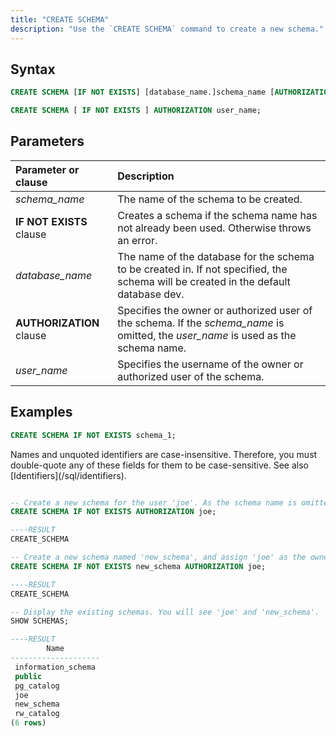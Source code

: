 ```yaml
---
title: "CREATE SCHEMA"
description: "Use the `CREATE SCHEMA` command to create a new schema."
---
```


## Syntax

```sql
CREATE SCHEMA [IF NOT EXISTS] [database_name.]schema_name [AUTHORIZATION user_name];

CREATE SCHEMA [ IF NOT EXISTS ] AUTHORIZATION user_name;
```

## Parameters

| Parameter or clause      | Description                                                                                                                          |
| :----------------------- | :----------------------------------------------------------------------------------------------------------------------------------- |
| _schema\_name_           | The name of the schema to be created.                                                                                                |
| **IF NOT EXISTS** clause | Creates a schema if the schema name has not already been used. Otherwise throws an error.                                            |
| _database\_name_         | The name of the database for the schema to be created in. If not specified, the schema will be created in the default database dev.  |
| **AUTHORIZATION** clause | Specifies the owner or authorized user of the schema. If the _schema\_name_ is omitted, the _user\_name_ is used as the schema name. |
| _user\_name_             | Specifies the username of the owner or authorized user of the schema.                                                                |

## Examples

```sql
CREATE SCHEMA IF NOT EXISTS schema_1;
```

<Note>
Names and unquoted identifiers are case-insensitive. Therefore, you must double-quote any of these fields for them to be case-sensitive. See also [Identifiers](/sql/identifiers).

</Note>

```sql Examples of AUTHORIZATION clause

-- Create a new schema for the user 'joe'. As the schema name is omitted, the schema name is default to the user name 'joe'.
CREATE SCHEMA IF NOT EXISTS AUTHORIZATION joe;

----RESULT
CREATE_SCHEMA

-- Create a new schema named 'new_schema', and assign 'joe' as the owner.
CREATE SCHEMA IF NOT EXISTS new_schema AUTHORIZATION joe;

----RESULT
CREATE_SCHEMA

-- Display the existing schemas. You will see 'joe' and 'new_schema'.
SHOW SCHEMAS;

----RESULT
        Name
--------------------
 information_schema
 public
 pg_catalog
 joe
 new_schema
 rw_catalog
(6 rows)
```
